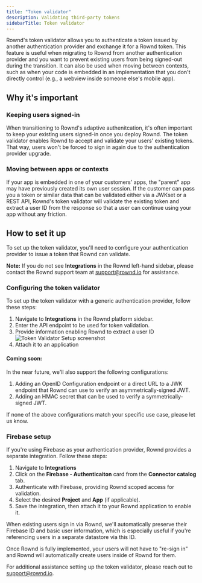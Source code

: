```yaml
---
title: "Token validator"
description: Validating third-party tokens
sidebarTitle: Token validator
---
```


Rownd's token validator allows you to authenticate a token issued by another authentication provider and exchange it for a Rownd token. This feature is useful when migrating to Rownd from another authentication provider and you want to prevent existing users from being signed-out during the transition. It can also be used when moving between contexts, such as when your code is embedded in an implementation that you don't directly control (e.g., a webview inside someone else's mobile app).


## Why it's important

### Keeping users signed-in

When transitioning to Rownd's adaptive authenitcation, it's often important to keep your existing users signed-in once you deploy Rownd. The token validator enables Rownd to accept and validate your users' existing tokens. That way, users won't be forced to sign in again due to the authentication provider upgrade.

### Moving between apps or contexts

If your app is embedded in one of your customers' apps, the "parent" app may have previously created its own user session. If the customer can pass you a token or similar data that can be validated either via a JWKset or a REST API, Rownd's token validator will validate the existing token and extract a user ID from the response so that a user can continue using your app without any friction.


## How to set it up

To set up the token validator, you'll need to configure your authentication provider to issue a token that Rownd can validate. 

**Note:** If you do not see **Integrations** in the Rownd left-hand sidebar, please contact the Rownd support team at support@rownd.io for assistance.

### Configuring the token validator

To set up the token validator with a generic authentication provider, follow these steps:

1. Navigate to **Integrations** in the Rownd platform sidebar.
2. Enter the API endpoint to be used for token validation.
3. Provide information enabling Rownd to extract a user ID
![Token Validator Setup screenshot](/images/token-validation-setup.png)
3. Attach it to an application

#### Coming soon:

In the near future, we'll also support the following configurations:
1. Adding an OpenID Configuration endpoint or a direct URL to a JWK endpoint that Rownd can use to verify an asymmetrically-signed JWT.
2. Adding an HMAC secret that can be used to verify a symmetrically-signed JWT.

If none of the above configurations match your specific use case, please let us know.


### Firebase setup

If you're using Firebase as your authentication provider, Rownd provides a separate integration. Follow these steps:

1. Navigate to **Integrations**
2. Click on the **Firebase - Authenticaiton** card from the **Connector catalog** tab.
3. Authenticate with Firebase, providing Rownd scoped access for validation.
4. Select the desired **Project** and **App** (if applicable).
5. Save the integration, then attach it to your Rownd application to enable it.

When existing users sign in via Rownd, we'll automatically preserve their Firebase ID and basic user information, which is especially useful if you're referencing users in a separate datastore via this ID.

Once Rownd is fully implemented, your users will not have to "re-sign in" and Rownd will automatically create users inside of Rownd for them.  

For additional assistance setting up the token validator, please reach out to support@rownd.io. 
